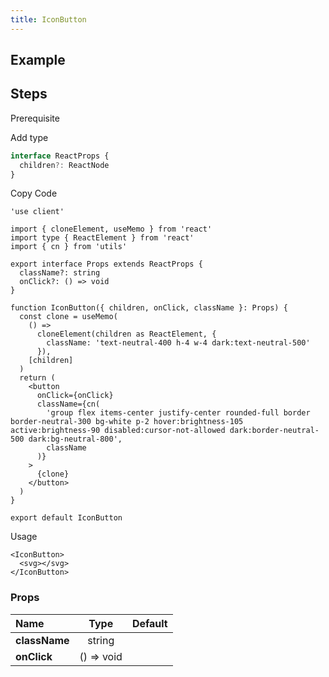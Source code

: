```yaml
---
title: IconButton
---
```


## Example

<Storybook url="https://workshop.kidow.me/?path=/docs/components-iconbutton-v1--docs" />

## Steps

<Steps>

<Step>Prerequisite</Step>

<Blocks>
  <LinkBlock icon="utils" name="cn" slug="/utils/cn" />
</Blocks>

<Step>Add type</Step>

```ts title="types/index.d.ts"
interface ReactProps {
  children?: ReactNode
}
```

<Step>Copy Code</Step>

```tsx title="components/IconButton/index.tsx"
'use client'

import { cloneElement, useMemo } from 'react'
import type { ReactElement } from 'react'
import { cn } from 'utils'

export interface Props extends ReactProps {
  className?: string
  onClick?: () => void
}

function IconButton({ children, onClick, className }: Props) {
  const clone = useMemo(
    () =>
      cloneElement(children as ReactElement, {
        className: 'text-neutral-400 h-4 w-4 dark:text-neutral-500'
      }),
    [children]
  )
  return (
    <button
      onClick={onClick}
      className={cn(
        'group flex items-center justify-center rounded-full border border-neutral-300 bg-white p-2 hover:brightness-105 active:brightness-90 disabled:cursor-not-allowed dark:border-neutral-500 dark:bg-neutral-800',
        className
      )}
    >
      {clone}
    </button>
  )
}

export default IconButton
```

<Step>Usage</Step>

```tsx
<IconButton>
  <svg></svg>
</IconButton>
```

</Steps>

### Props

| Name          |    Type    | Default |
| :------------ | :--------: | :-----: |
| **className** |   string   |         |
| **onClick**   | () => void |         |
